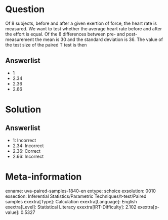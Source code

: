 Question
========

Of 8 subjects, before and after a given exertion of force, the heart rate is measured. We want to test whether the average heart rate before and after the effort is equal. Of the 8 differences between pre- and post-measurement the mean is 30 and the standard deviation is 36. The value of the test size of the paired T test is then

Answerlist
----------

* 1
* 2.34
* 2.36
* 2.66

Solution
========

Answerlist
----------

* 1: Incorrect
* 2.34: Incorrect
* 2.36: Correct
* 2.66: Incorrect

Meta-information
================
exname: uva-paired-samples-1840-en
extype: schoice
exsolution: 0010
exsection: Inferential Statistics/Parametric Techniques/t-test/Paired samples
exextra[Type]: Calculation
exextra[Language]: English
exextra[Level]: Statistical Literacy
exextra[IRT-Difficulty]: 2.102
exextra[p-value]: 0.5327
